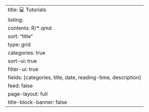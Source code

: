 ---
title: 💻 Tutorials
listing:
  contents: R/*.qmd
  sort: "title"
  type: grid
  categories: true
  sort-ui: true
  filter-ui: true
  fields: [categories, title, date, reading-time, description]
  feed: false
page-layout: full
title-block-banner: false
---